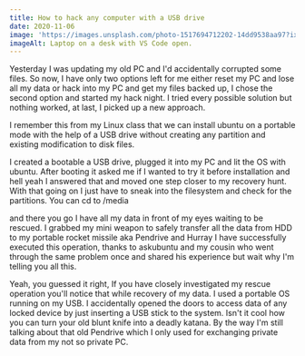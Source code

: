 ```yaml
---
title: How to hack any computer with a USB drive
date: 2020-11-06
image: 'https://images.unsplash.com/photo-1517694712202-14dd9538aa97?ixlib=rb-1.2.1&ixid=eyJhcHBfaWQiOjEyMDd9&auto=format&fit=crop&w=2100&q=80'
imageAlt: Laptop on a desk with VS Code open.
---
```


Yesterday I was updating my old PC and I'd accidentally corrupted some files. So now, I have only two options left for me either reset my PC and lose all my data or hack into my PC and get my files backed up, I chose the second option and started my hack night. I tried every possible solution but nothing worked, at last, I picked up a new approach.

I remember this from my Linux class that we can install ubuntu on a portable mode with the help of a USB drive without creating any partition and existing modification to disk files. 

I created a bootable a USB drive, plugged it into my PC and lit the OS with ubuntu. After booting it asked me if I wanted to try it before installation and hell yeah I answered that and moved one step closer to my recovery hunt. With that going on I just have to sneak into the filesystem and check for the partitions. You can cd to /media

and there you go I have all my data in front of my eyes waiting to be rescued. I grabbed my mini weapon to safely transfer all the data from HDD to my portable rocket missile aka Pendrive and Hurray I have successfully executed this operation, thanks to askubuntu and my cousin who went through the same problem once and shared his experience but wait why I'm telling you all this.

Yeah, you guessed it right, If you have closely investigated my rescue operation you'll notice that while recovery of my data. I used a portable OS running on my USB. I accidentally opened the doors to access data of any locked device by just inserting a USB stick to the system. Isn't it cool how you can turn your old blunt knife into a deadly katana. By the way I'm still talking about that old Pendrive which I only used for exchanging private data from my not so private PC.

